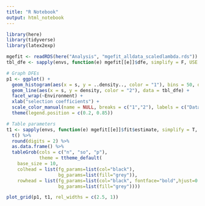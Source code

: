 ```yaml
---
title: "R Notebook"
output: html_notebook
---
```


```r
library(here)
library(tidyverse)
library(latex2exp)
```


```r
mgefit <- readRDS(here("Analysis", "mgefit_alldata_scaledlambda.rds"))
tbl_dfe <- sapply(envs, function(e) mgefit[[e]]$dfe, simplify = F, USE.NAMES = F) %>% bind_rows()

# Graph DFEs
p1 <- ggplot() +
  geom_histogram(aes(x = s, y = ..density.., color = "1"), bins = 50, data = data_DFE) +
  geom_line(aes(x = s, y = density, color = "2"), data = tbl_dfe) +
  facet_wrap(~Environment) +
  xlab("selection coefficients") +
  scale_color_manual(name = NULL, breaks = c("1","2"), labels = c("Data", "Fit mixture"), values = c("#808080","#FF0000"))+
  theme(legend.position = c(0.2, 0.85))

# Table parameters
t1 <- sapply(envs, function(e) mgefit[[e]]$fit$estimate, simplify = T, USE.NAMES = T) %>%
  t() %>%
  round(digits = 2) %>%
  as.data.frame() %>%
  tableGrob(cols = c("n", "so", "p"),
            theme = ttheme_default(
    base_size = 10,
    colhead = list(fg_params=list(col="black"),
                   bg_params=list(fill="grey")),
    rowhead = list(fg_params=list(col="black", fontface="bold",hjust=0.5, x=0.5),
                   bg_params=list(fill="grey"))))

plot_grid(p1, t1, rel_widths = c(2.5, 1))
```

